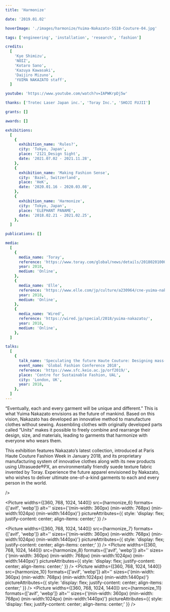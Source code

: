 ```yaml
---
title: 'Harmonize'

date: '2019.01.02'

hoverImage: './images/harmonize/Yuima-Nakazato-SS18-Couture-04.jpg'

tags: ['engineering', 'installation', 'research', 'fashion']

credits:
  [
    'Kye Shimizu',
    'NOIZ',
    'Kotaro Sano',
    'Kazuya Kawasaki',
    'Daijiro Mizuno',
    'YUIMA NAKAZATO staff',
  ]

youtube: 'https://www.youtube.com/watch?v=IAPWKrpDj5w'

thanks: ['Trotec Laser Japan inc.', 'Toray Inc.', 'SHOJI FUJII']

grants: []

awards: []

exhibitions:
  [
    {
      exhibition_name: 'Rules?',
      city: 'Tokyo, Japan',
      place: '2121_Design Sight',
      date: '2021.07.02 - 2021.11.28',
    },
    {
      exhibition_name: 'Making Fashion Sense',
      city: 'Bazel, Switzerland',
      place: 'HeK',
      date: '2020.01.16 - 2020.03.08',
    },
    {
      exhibition_name: 'Harmonize',
      city: 'Tokyo, Japan',
      place: 'ELEPHANT PANAME',
      date: '2018.02.21 - 2021.02.25',
    },
  ]

publications: []

media:
  [
    {
      media_name: 'Toray',
      reference: 'https://www.toray.com/global/news/details/20180201000451.html',
      year: 2018,
      medium: 'Online',
    },
    {
      media_name: 'Elle',
      reference: 'https://www.elle.com/jp/culture/a230964/cne-yuima-nakazato-21-21-design-sight-exhibition-180216-hns/',
      year: 2018,
      medium: 'Online',
    },
    {
      media_name: 'Wired',
      reference: 'https://wired.jp/special/2018/yuima-nakazato/',
      year: 2018,
      medium: 'Online',
    },
  ]

talks:
  [
    {
      talk_name: 'Speculating the future Haute Couture: Designing mass-customisable garments for the sustainable future',
      event_name: 'Global Fashion Conference 2018',
      reference: 'https://www.sfc.keio.ac.jp/orf2019/',
      place: 'Centre for Sustainable Fashion, UAL',
      city: 'London, UK',
      year: 2018,
    },
  ]
---
```




“Eventually, each and every garment will be unique and different.” This is what Yuima Nakazato envisions as the future of mankind. Based on this vision, Nakazato has developed an innovative method to manufacture clothes without sewing. Assembling clothes with originally developed parts called “Units” makes it possible to freely combine and rearrange their design, size, and materials, leading to garments that harmonize with everyone who wears them.

This exhibition features Nakazato’s latest collection, introduced at Paris Haute Couture Fashion Week in January 2018, and its proprietary manufacturing system of innovative clothes along with its new products using Ultrasuede®PX, an environmentally friendly suede texture fabric invented by Toray.
Experience the future apparel envisioned by Nakazato, who wishes to deliver ultimate one-of-a-kind garments to each and every person in the world.

<Spacer size={16} />
<VideoPlayer url={'https://www.youtube.com/watch?v=o1rscsWkOb0'} client:only='react' />
<Spacer size={16} />
<SingleColumnPicture>
  <Picture
    widths={[360, 768, 1024, 1440]}
    src={harmonize_1}
    formats={['avif', 'webp']}
    alt=''
    sizes={'(min-width: 360px) (min-width: 768px) (min-width:1024px)  (min-width:1440px)'}
    pictureAttributes={{ style: 'display: flex; justify-content: center; align-items: center;' }}
  />
  <Picture
    widths={[360, 768, 1024, 1440]}
    src={harmonize_2}
    formats={['avif', 'webp']}
    alt=''
    sizes={'(min-width: 360px) (min-width: 768px) (min-width:1024px)  (min-width:1440px)'}
    pictureAttributes={{ style: 'display: flex; justify-content: center; align-items: center;' }}
  />
  <Picture
    widths={[360, 768, 1024, 1440]}
    src={harmonize_3}
    formats={['avif', 'webp']}
    alt=''
    sizes={'(min-width: 360px) (min-width: 768px) (min-width:1024px)  (min-width:1440px)'}
    pictureAttributes={{ style: 'display: flex; justify-content: center; align-items: center;' }}
  />
  <Picture
    widths={[360, 768, 1024, 1440]}
    src={harmonize_4}
    formats={['avif', 'webp']}
    alt=''
    sizes={'(min-width: 360px) (min-width: 768px) (min-width:1024px)  (min-width:1440px)'}
    pictureAttributes={{ style: 'display: flex; justify-content: center; align-items: center;' }}
  />
  <Picture
    widths={[360, 768, 1024, 1440]}
    src={harmonize_5}
    formats={['avif', 'webp']}
    alt=''
    sizes={'(min-width: 360px) (min-width: 768px) (min-width:1024px)  (min-width:1440px)'}
    pictureAttributes={{ style: 'display: flex; justify-content: center; align-items: center;' }}
  />
    <Picture
    widths={[360, 768, 1024, 1440]}
    src={harmonize_5}
    formats={['avif', 'webp']}
    alt=''
    sizes={'(min-width: 360px) (min-width: 768px) (min-width:1024px)  (min-width:1440px)'}
    pictureAttributes={{ style: 'display: flex; justify-content: center; align-items: center;' }}
  />
    <Picture
    widths={[360, 768, 1024, 1440]}
    src={harmonize_5}
    formats={['avif', 'webp']}
    alt=''
    sizes={'(min-width: 360px) (min-width: 768px) (min-width:1024px)  (min-width:1440px)'}
    pictureAttributes={{ style: 'display: flex; justify-content: center; align-items: center;' }}

/>

<Picture
  widths={[360, 768, 1024, 1440]}
  src={harmonize_6}
  formats={['avif', 'webp']}
  alt=''
  sizes={'(min-width: 360px) (min-width: 768px) (min-width:1024px) (min-width:1440px)'}
  pictureAttributes={{ style: 'display: flex; justify-content: center; align-items: center;' }}
/>

<Picture
  widths={[360, 768, 1024, 1440]}
  src={harmonize_7}
  formats={['avif', 'webp']}
  alt=''
  sizes={'(min-width: 360px) (min-width: 768px) (min-width:1024px) (min-width:1440px)'}
  pictureAttributes={{ style: 'display: flex; justify-content: center; align-items: center;' }}
/>
<Picture
  widths={[360, 768, 1024, 1440]}
  src={harmonize_8}
  formats={['avif', 'webp']}
  alt=''
  sizes={'(min-width: 360px) (min-width: 768px) (min-width:1024px) (min-width:1440px)'}
  pictureAttributes={{ style: 'display: flex; justify-content: center; align-items: center;' }}
/>
<Picture
  widths={[360, 768, 1024, 1440]}
  src={harmonize_10}
  formats={['avif', 'webp']}
  alt=''
  sizes={'(min-width: 360px) (min-width: 768px) (min-width:1024px) (min-width:1440px)'}
  pictureAttributes={{ style: 'display: flex; justify-content: center; align-items: center;' }}
/>
<Picture
  widths={[360, 768, 1024, 1440]}
  src={harmonize_11}
  formats={['avif', 'webp']}
  alt=''
  sizes={'(min-width: 360px) (min-width: 768px) (min-width:1024px) (min-width:1440px)'}
  pictureAttributes={{ style: 'display: flex; justify-content: center; align-items: center;' }}
/>

</SingleColumnPicture>
<Spacer size={16} />
<VideoPlayer url={'https://www.youtube.com/watch?v=IAPWKrpDj5w'} client:only='react' />
